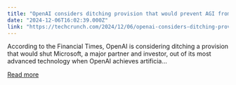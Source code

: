 ```yaml
---
title: "OpenAI considers ditching provision that would prevent AGI from being used for commercial gain"
date: "2024-12-06T16:02:39.000Z"
link: "https://techcrunch.com/2024/12/06/openai-considers-ditching-provision-that-would-prevent-agi-from-being-used-for-commercial-gain/"
---
```


According to the Financial Times, OpenAI is considering ditching a provision that would shut Microsoft, a major partner and investor, out of its most advanced technology when OpenAI achieves artificia...

[Read more](https://techcrunch.com/2024/12/06/openai-considers-ditching-provision-that-would-prevent-agi-from-being-used-for-commercial-gain/)
